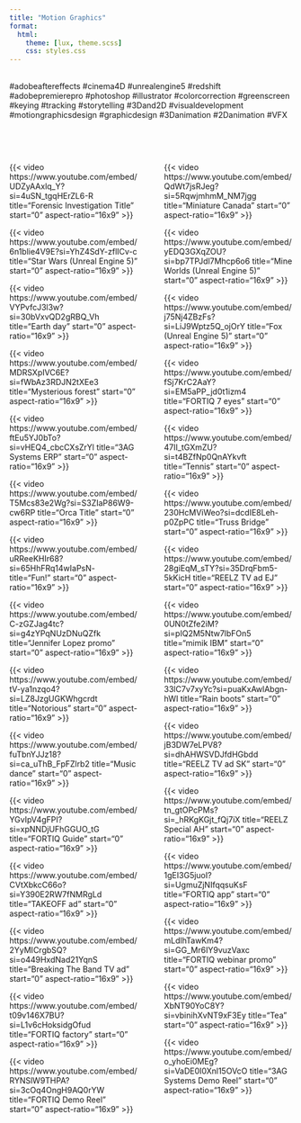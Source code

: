 ```yaml
---
title: "Motion Graphics"
format:
  html:
    theme: [lux, theme.scss]
    css: styles.css
---
```


<br>
#adobeaftereffects #cinema4D #unrealengine5 #redshift #adobepremierepro #photoshop #illustrator #colorcorrection #greenscreen #keying #tracking #storytelling #3Dand2D #visualdevelopment
#motiongraphicsdesign #graphicdesign #3Danimation #2Danimation #VFX

<br><br>

::::{.columns}

:::{.column width="49%"}

<div class="player">
{{< video https://www.youtube.com/embed/UDZyAAxlq_Y?si=4uSN_tgqHErZL6-R
    title="Forensic Investigation Title"
    start="0"
    aspect-ratio="16x9"
>}}
</div>
<div class="player">
{{< video https://www.youtube.com/embed/6n1blie4V9E?si=YhZ4SdY-zflICv-c
    title="Star Wars (Unreal Engine 5)"
    start="0"
    aspect-ratio="16x9"
>}}
</div>
<div class="player">
{{< video https://www.youtube.com/embed/VYPvfcJ3l3w?si=30bVxvQD2gRBQ_Vh
    title="Earth day"
    start="0"
    aspect-ratio="16x9"
>}}
</div>
<div class="player">
{{< video https://www.youtube.com/embed/MDRSXpIVC6E?si=fWbAz3RDJN2tXEe3
    title="Mysterious forest"
    start="0"
    aspect-ratio="16x9"
>}}
</div>
<div class="player">
{{< video https://www.youtube.com/embed/ftEu5YJ0bTo?si=vHEQ4_cbcCXsZrYl
    title="3AG Systems ERP"
    start="0"
    aspect-ratio="16x9"
>}}
</div>
<div class="player">
{{< video https://www.youtube.com/embed/T5Mcs83e2Wg?si=S3ZIaP86W9-cw6RP
    title="Orca Title"
    start="0"
    aspect-ratio="16x9"
>}}
</div>
<div class="player">
{{< video https://www.youtube.com/embed/uRReeKHIr68?si=65HhFRq14wIaPsN-
    title="Fun!"
    start="0"
    aspect-ratio="16x9"
>}}
</div>
<div class="player">
{{< video https://www.youtube.com/embed/C-zGZJag4tc?si=g4zYPqNUzDNuQZfk
    title="Jennifer Lopez promo"
    start="0"
    aspect-ratio="16x9"
>}}
</div>
<div class="player">
{{< video https://www.youtube.com/embed/tV-ya1nzqo4?si=LZ8JzgUGKWhgcrdt
    title="Notorious"
    start="0"
    aspect-ratio="16x9"
>}}
</div>
<div class="player">
{{< video https://www.youtube.com/embed/fuTbnYJJz18?si=ca_uThB_FpFZlrb2
    title="Music dance"
    start="0"
    aspect-ratio="16x9"
>}}
</div>
<div class="player">
{{< video https://www.youtube.com/embed/YGvIpV4gFPI?si=xpNNDjUFhGGUO_tG
    title="FORTIQ Guide"
    start="0"
    aspect-ratio="16x9"
>}}
</div>
<div class="player">
{{< video https://www.youtube.com/embed/CVtXbkcC66o?si=Y390E2RW7fNMRgLd
    title="TAKEOFF ad"
    start="0"
    aspect-ratio="16x9"
>}}
</div>
<div class="player">
{{< video https://www.youtube.com/embed/2YyMICrgbSQ?si=o449HxdNad21YqnS
    title="Breaking The Band TV ad"
    start="0"
    aspect-ratio="16x9"
>}}
</div>
<div class="player">
{{< video https://www.youtube.com/embed/t09v146X7BU?si=L1v6cHoksidgOfud
    title="FORTIQ factory"
    start="0"
    aspect-ratio="16x9"
>}}
</div>
<div class="player">
{{< video https://www.youtube.com/embed/RYNSlW9THPA?si=3cOq4OngH9AQ0rYW
    title="FORTIQ Demo Reel"
    start="0"
    aspect-ratio="16x9"
>}}
</div>

:::

:::{.column width="1%"}

:::

:::{.column width="49%"}

<div class="player">
{{< video https://www.youtube.com/embed/QdWt7jsRJeg?si=5RqwjmhmM_NM7jgg
    title="Miniature Canada"
    start="0"
    aspect-ratio="16x9"
>}}
</div>
<div class="player">
{{< video https://www.youtube.com/embed/yEDQ3GXqZOU?si=bp7TPJdl7Mhcp6o6
    title="Mine Worlds (Unreal Engine 5)"
    start="0"
    aspect-ratio="16x9"
>}}
</div>
<div class="player">
{{< video https://www.youtube.com/embed/j75Nj4ZBzFs?si=LiJ9Wptz5Q_ojOrY
    title="Fox (Unreal Engine 5)"
    start="0"
    aspect-ratio="16x9"
>}}
</div>
<div class="player">
{{< video https://www.youtube.com/embed/fSj7KrC2AaY?si=EM5aPP_jd0t1izm4
    title="FORTIQ 7 eyes"
    start="0"
    aspect-ratio="16x9"
>}}
</div>
<div class="player">
{{< video https://www.youtube.com/embed/47II_tGXmZU?si=t4BZfNp0QnAYkvft
    title="Tennis"
    start="0"
    aspect-ratio="16x9"
>}}
</div>
<div class="player">
{{< video https://www.youtube.com/embed/230HcMViWeo?si=dcdIE8Leh-p0ZpPC
    title="Truss Bridge"
    start="0"
    aspect-ratio="16x9"
>}}
</div>
<div class="player">
{{< video https://www.youtube.com/embed/28giEqM_sTY?si=35DrqFbm5-5kKicH
    title="REELZ TV ad EJ"
    start="0"
    aspect-ratio="16x9"
>}}
</div>
<div class="player">
{{< video https://www.youtube.com/embed/0UN0tZfe2iM?si=pIQ2M5Ntw7lbFOn5
    title="mimik IBM"
    start="0"
    aspect-ratio="16x9"
>}}
</div>
<div class="player">
{{< video https://www.youtube.com/embed/33lC7v7xyYc?si=puaKxAwlAbgn-hWI
    title="Rain boots"
    start="0"
    aspect-ratio="16x9"
>}}
</div>
<div class="player">
{{< video https://www.youtube.com/embed/jB3DW7eLPV8?si=dhAHWSVDJfdHGbdd
    title="REELZ TV ad SK"
    start="0"
    aspect-ratio="16x9"
>}}
</div>
<div class="player">
{{< video https://www.youtube.com/embed/tn_gtOPcPMs?si=_hRKgKGjt_fQj7iX
    title="REELZ Special AH"
    start="0"
    aspect-ratio="16x9"
>}}
</div>
<div class="player">
{{< video https://www.youtube.com/embed/1gEI3G5juoI?si=UgmuZjNIfqqsuKsF
    title="FORTIQ app"
    start="0"
    aspect-ratio="16x9"
>}}
</div>
<div class="player">
{{< video https://www.youtube.com/embed/mLdlhTawKm4?si=GG_Mr6IY9vuzVaxc
    title="FORTIQ webinar promo"
    start="0"
    aspect-ratio="16x9"
>}}
</div>
<div class="player">
{{< video https://www.youtube.com/embed/XbNT90YoC8Y?si=vbinihXvNT9xF3Ey
    title="Tea"
    start="0"
    aspect-ratio="16x9"
>}}
</div>
<div class="player">
{{< video https://www.youtube.com/embed/o_yhoEi0MEg?si=VaDE0I0Xnl15OVcO
    title="3AG Systems Demo Reel"
    start="0"
    aspect-ratio="16x9"
>}}
</div>

:::

::::